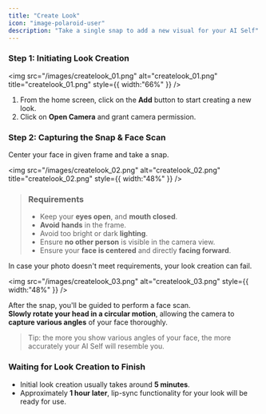 ```yaml
---
title: "Create Look"
icon: "image-polaroid-user"
description: "Take a single snap to add a new visual for your AI Self"
---
```



### Step 1: Initiating Look Creation

<img
  src="/images/createlook_01.png"
  alt="createlook_01.png"
  title="createlook_01.png"
  style={{ width:"66%" }}
/>

1. From the home screen, click on the <Icon icon="circle-plus" iconType="solid" /> **Add** button to start creating a new look.
2. Click on <Icon icon="camera" iconType="solid" /> **Open Camera** and grant camera permission.

### Step 2: Capturing the Snap & Face Scan

Center your face in given frame and take a snap.

<img
  src="/images/createlook_02.png"
  alt="createlook_02.png"
  title="createlook_02.png"
  style={{ width:"48%" }}
/>

> ### Requirements
>
> - Keep your **eyes open**, and **mouth closed**.
> - **Avoid** **hands** in the frame.
> - Avoid too bright or dark **lighting**.
> - Ensure **no other person** is visible in the camera view.
> - Ensure your **face is centered** and directly **facing forward**.

<Warning>
  In case your photo doesn't meet requirements, your look creation can fail.
</Warning>

<img
  src="/images/createlook_03.png"
  alt="createlook_03.png"
  style={{ width:"48%" }}
/>

After the snap, you'll be guided to perform a face scan.\
**Slowly rotate your head in a circular motion**, allowing the camera to **capture various angles** of your face thoroughly.

> Tip: the more you show various angles of your face, the more accurately your AI Self will resemble you.

### Waiting for Look Creation to Finish

- Initial look creation usually takes around **5 minutes**.
- Approximately **1 hour later**, lip-sync functionality for your look will be ready for use.